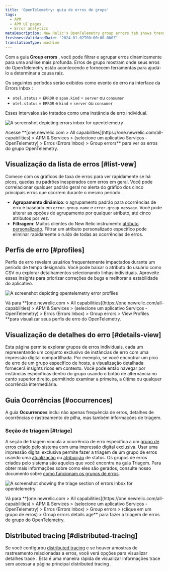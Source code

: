 ```yaml
---
title: 'OpenTelemetry: guia de erros de grupo'
tags:
  - APM
  - APM UI pages
  - Error analytics
metaDescription: New Relic's OpenTelemetry group errors tab shows trends and anomalies that help you compare and troubleshoot error events.
freshnessValidatedDate: '2024-01-02T00:00:00.000Z'
translationType: machine
---
```





Com a guia **Group errors** , você pode filtrar e agrupar erros dinamicamente para uma análise mais profunda. Erros de grupo mostram onde seus erros do OpenTelemetry estão acontecendo e fornecem ferramentas para ajudá-lo a determinar a causa raiz.

Os seguintes períodos serão exibidos como evento de erro na interface da Errors Inbox :

* `otel.status` = `ERROR` e `span.kind` = `server` ou `consumer`
* `otel.status` = `ERROR` e `kind` = `server` ou `consumer`

Esses intervalos são tratados como uma instância de erro individual.

<img
  title="otel errors inbox"
  alt="A screenshot depicting errors inbox for opentelemetry"
  src={errorsinboxOtelErrorsInbox}
/>

<figcaption>
  Acesse **[one.newrelic.com > All capabilities](https://one.newrelic.com/all-capabilities) > APM & Services > (selecione um aplicativo Serviços - OpenTelemetry) > Erros (Errors Inbox) > Group errors** para ver os erros do grupo OpenTelemetry.
</figcaption>

## Visualização da lista de erros [#list-vew]

Comece com os gráficos de taxa de erros para ver rapidamente se há picos, quedas ou padrões inesperados com erros em geral. Você pode correlacionar qualquer padrão geral no alerta do gráfico dos cinco principais erros que ocorrem durante o mesmo período.

* **Agrupamento dinâmico**: o agrupamento padrão para ocorrências de erro é baseado em `error.group.name` e `error.group.message`. Você pode alterar as opções de agrupamento por qualquer atributo, até cinco atributos por vez.
* **Filtragem**: Muitos clientes do New Relic instrumento [atributo personalizado](/docs/data-apis/custom-data/custom-events/collect-custom-attributes/#enabling-custom). Filtrar um atributo personalizado específico pode eliminar rapidamente o ruído de todas as ocorrências de erros.

## Perfis de erro [#profiles]

Perfis de erro revelam usuários frequentemente impactados durante um período de tempo designado. Você pode baixar o atributo do usuário como CSV ou explorar detalhamentos selecionando linhas individuais. Aproveite esses insights para priorizar correções de bugs e melhorar a estabilidade do aplicativo.

<img
  title="otel error profiles"
  alt="A screenshot depicting opentelemetry error profiles"
  src={errorsinboxOtelErrorProfiles}
/>

<figcaption>
  Vá para **[one.newrelic.com > All capabilities](https://one.newrelic.com/all-capabilities) > APM & Services > (selecione um aplicativo Serviços - OpenTelemetry) > Erros (Errors Inbox) > Group errors > View Profiles **para visualizar seus perfis de erro do OpenTelemetry.
</figcaption>

## Visualização de detalhes do erro [#details-view]

Esta página permite explorar grupos de erros individuais, cada um representando um conjunto exclusivo de instâncias de erro com uma impressão digital compartilhada. Por exemplo, se você encontrar um pico de erro de um grupo específico de hosts, a visualização detalhada fornecerá insights ricos em contexto. Você pode então navegar por instâncias específicas dentro do grupo usando o botão de alternância no canto superior direito, permitindo examinar a primeira, a última ou qualquer ocorrência intermediária.

## Guia Ocorrências [#occurrences]

A guia **Occurrences** inclui não apenas frequência de erros, detalhes de ocorrências e rastreamento de pilha, mas também informações de triagem.

### Seção de triagem [#triage]

A seção de triagem vincula a ocorrência de erro específica a um [grupo de erros criado pelo sistema](docs/errors-inbox/errors-inbox/#groups) com uma impressão digital exclusiva. Usar uma impressão digital exclusiva permite fazer a triagem de um grupo de erros usando uma [atualização](/docs/errors-inbox/errors-inbox/#status) ou [atribuição](/docs/errors-inbox/errors-inbox/#assign) de status. Os grupos de erros criados pelo sistema são aqueles que você encontra na guia Triagem. Para obter mais informações sobre como eles são gerados, consulte nosso documento sobre [como funcionam os grupos de erros](docs/errors-inbox/errors-inbox/#how-groups-work).

<img
  title="triage section"
  alt="A screenshot showing the triage section of errors inbox for opentelemetry"
  src={errorsinboxTriageOtelErrorsInbox}
/>

<figcaption>
  Vá para **[one.newrelic.com > All capabilities](https://one.newrelic.com/all-capabilities) > APM & Services > (selecione um aplicativo Serviços - OpenTelemetry) > Erros (Errors Inbox) > Group errors > (clique em um grupo de erros) > Group errors details age** para fazer a triagem de erros de grupo do OpenTelemetry.
</figcaption>

## Distributed tracing [#distributed-tracing]

Se você configurou [distributed tracing](/docs/distributed-tracing/concepts/quick-start/) e se houver amostras de rastreamento relacionadas a erros, você verá opções para visualizar detalhes trace . Esta é uma maneira rápida de visualizar informações trace sem acessar a página principal distributed tracing .